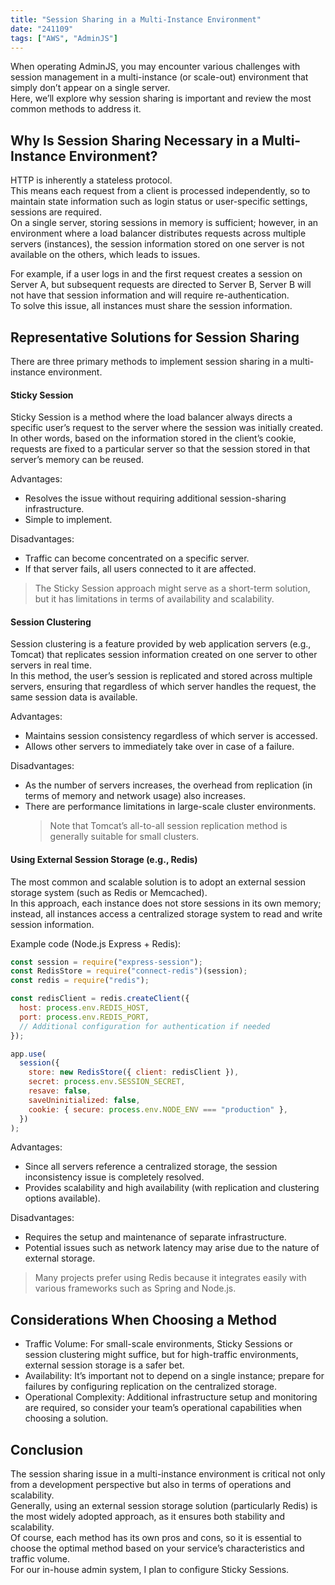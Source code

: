 ```yaml
---
title: "Session Sharing in a Multi-Instance Environment"
date: "241109"
tags: ["AWS", "AdminJS"]
---
```


When operating AdminJS, you may encounter various challenges with session management in a multi-instance (or scale-out) environment that simply don’t appear on a single server.  
Here, we’ll explore why session sharing is important and review the most common methods to address it.

## Why Is Session Sharing Necessary in a Multi-Instance Environment?

HTTP is inherently a stateless protocol.  
This means each request from a client is processed independently, so to maintain state information such as login status or user-specific settings, sessions are required.  
On a single server, storing sessions in memory is sufficient; however, in an environment where a load balancer distributes requests across multiple servers (instances), the session information stored on one server is not available on the others, which leads to issues.

For example, if a user logs in and the first request creates a session on Server A, but subsequent requests are directed to Server B, Server B will not have that session information and will require re-authentication.  
To solve this issue, all instances must share the session information.

## Representative Solutions for Session Sharing

There are three primary methods to implement session sharing in a multi-instance environment.

#### Sticky Session

Sticky Session is a method where the load balancer always directs a specific user’s request to the server where the session was initially created.  
In other words, based on the information stored in the client’s cookie, requests are fixed to a particular server so that the session stored in that server’s memory can be reused.

Advantages:

- Resolves the issue without requiring additional session-sharing infrastructure.
- Simple to implement.

Disadvantages:

- Traffic can become concentrated on a specific server.
- If that server fails, all users connected to it are affected.

> The Sticky Session approach might serve as a short-term solution, but it has limitations in terms of availability and scalability.

#### Session Clustering

Session clustering is a feature provided by web application servers (e.g., Tomcat) that replicates session information created on one server to other servers in real time.  
In this method, the user’s session is replicated and stored across multiple servers, ensuring that regardless of which server handles the request, the same session data is available.

Advantages:

- Maintains session consistency regardless of which server is accessed.
- Allows other servers to immediately take over in case of a failure.

Disadvantages:

- As the number of servers increases, the overhead from replication (in terms of memory and network usage) also increases.
- There are performance limitations in large-scale cluster environments.
  > Note that Tomcat’s all-to-all session replication method is generally suitable for small clusters.

#### Using External Session Storage (e.g., Redis)

The most common and scalable solution is to adopt an external session storage system (such as Redis or Memcached).  
In this approach, each instance does not store sessions in its own memory; instead, all instances access a centralized storage system to read and write session information.

Example code (Node.js Express + Redis):

```javascript
const session = require("express-session");
const RedisStore = require("connect-redis")(session);
const redis = require("redis");

const redisClient = redis.createClient({
  host: process.env.REDIS_HOST,
  port: process.env.REDIS_PORT,
  // Additional configuration for authentication if needed
});

app.use(
  session({
    store: new RedisStore({ client: redisClient }),
    secret: process.env.SESSION_SECRET,
    resave: false,
    saveUninitialized: false,
    cookie: { secure: process.env.NODE_ENV === "production" },
  })
);
```

Advantages:

- Since all servers reference a centralized storage, the session inconsistency issue is completely resolved.
- Provides scalability and high availability (with replication and clustering options available).

Disadvantages:

- Requires the setup and maintenance of separate infrastructure.
- Potential issues such as network latency may arise due to the nature of external storage.

> Many projects prefer using Redis because it integrates easily with various frameworks such as Spring and Node.js.

## Considerations When Choosing a Method

- Traffic Volume: For small-scale environments, Sticky Sessions or session clustering might suffice, but for high-traffic environments, external session storage is a safer bet.
- Availability: It’s important not to depend on a single instance; prepare for failures by configuring replication on the centralized storage.
- Operational Complexity: Additional infrastructure setup and monitoring are required, so consider your team’s operational capabilities when choosing a solution.

## Conclusion

The session sharing issue in a multi-instance environment is critical not only from a development perspective but also in terms of operations and scalability.  
Generally, using an external session storage solution (particularly Redis) is the most widely adopted approach, as it ensures both stability and scalability.  
Of course, each method has its own pros and cons, so it is essential to choose the optimal method based on your service’s characteristics and traffic volume.  
For our in-house admin system, I plan to configure Sticky Sessions.
